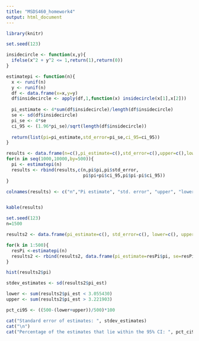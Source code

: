 ---
title: "MSDS460_homework4"
output: html_document
---

```{r prob 1a ,1b, 1c}
library(knitr)

set.seed(123)

insidecircle <- function(x,y){
  ifelse(x^2 + y^2 <= 1,return(1),return(0))
}

estimatepi <- function(n){
  x <- runif(n)
  y <- runif(n)
  df <- data.frame(x=x,y=y)
  df$insidecircle <- apply(df,1,function(x) insidecircle(x[1],x[2]))
  
  pi_estimate <- 4*sum(df$insidecircle)/length(df$insidecircle)
  se <- sd(df$insidecircle)
  pi_se <- 4*se
  ci_95 <- (1.96*pi_se)/sqrt(length(df$insidecircle))
  
  return(list(pi=pi_estimate,std_error=pi_se,ci_95=ci_95))
}

results <- data.frame(n=c(),pi_estimate=c(),std_error=c(),upper=c(),lower=c())
for(n in seq(1000,10000,by=500)){
  pi <- estimatepi(n)
  results <- rbind(results,c(n,pi$pi,pi$std_error,
                             pi$pi+pi$ci_95,pi$pi-pi$ci_95))
}

colnames(results) <- c("n","Pi estimate", "std. error", "upper", "lower")


kable(results)
```

```{r 1d}
set.seed(123)
n=1500

results2 <- data.frame(pi_estimate=c(), std_error=c(), lower=c(), upper=c(), n=c())

for(k in 1:500){
  resPi <-estimatepi(n)
  results2 <- rbind(results2, data.frame(pi_estimate=resPi$pi, se=resPi$std_error, ci_95=resPi$ci_95, n=n))
}

hist(results2$pi)

stdev_estimates <- sd(results2$pi_est)

lower <- sum(results2$pi_est < 3.055430)
upper <- sum(results2$pi_est > 3.221903)

pct_ci95 <- ((500-(lower+upper))/500)*100

cat("Standard error of estimates: ", stdev_estimates)
cat("\n")
cat("Percentage of the estimates that lie within the 95% CI: ", pct_ci95, "%")
```